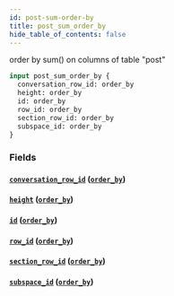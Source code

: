 ```yaml
---
id: post-sum-order-by
title: post_sum_order_by
hide_table_of_contents: false
---
```


order by sum() on columns of table "post"

```graphql
input post_sum_order_by {
  conversation_row_id: order_by
  height: order_by
  id: order_by
  row_id: order_by
  section_row_id: order_by
  subspace_id: order_by
}
```

### Fields

#### [`conversation_row_id`](#) ([`order_by`](../enums/order-by))

#### [`height`](#) ([`order_by`](../enums/order-by))

#### [`id`](#) ([`order_by`](../enums/order-by))

#### [`row_id`](#) ([`order_by`](../enums/order-by))

#### [`section_row_id`](#) ([`order_by`](../enums/order-by))

#### [`subspace_id`](#) ([`order_by`](../enums/order-by))
